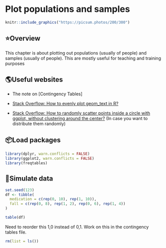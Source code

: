 # Plot populations and samples

<!--
Hidden comments placeholder
-->

```r
knitr::include_graphics("https://picsum.photos/200/300")
```

## ⭐️Overview

This chapter is about plotting out populations (usually of people) and samples (usually of people). This are mostly useful for teaching and training purposes


## 🌎Useful websites

* The note on [Contingency Tables]

* [Stack Overflow: How to evenly plot geom_text in R?](https://stackoverflow.com/questions/62882457/how-to-evenly-plot-geom-text-in-r)

* [Stack Overflow: How to randomly scatter points inside a circle with ggplot, without clustering around the center?](https://stackoverflow.com/questions/68619095/how-to-randomly-scatter-points-inside-a-circle-with-ggplot-without-clustering-a) (In case you want to distribute them randomly)


## 📦Load packages

```r
library(dplyr, warn.conflicts = FALSE)
library(ggplot2, warn.conflicts = FALSE)
library(freqtables)
```


## 🔢Simulate data 

```r
set.seed(123)
df <- tibble(
  medication = c(rep(0, 10), rep(1, 10)),
  fall = c(rep(0, 8), rep(1, 2), rep(0, 6), rep(1, 4))
)
```

```r
table(df)
```

Need to reorder this 1,0 instead of 0,1. Work on this in the contingency tables file. 





<!--
Clean up and add session info
-->

```r
rm(list = ls())
```



